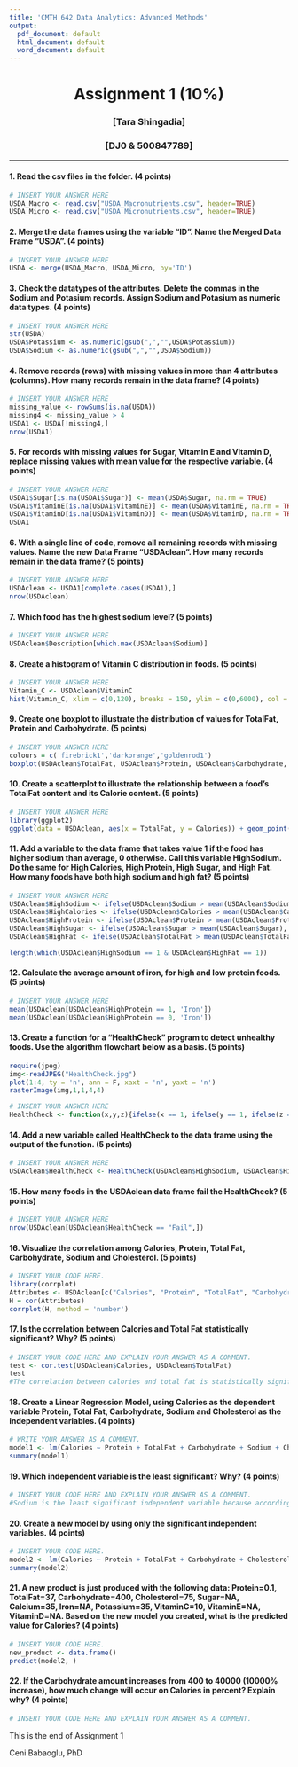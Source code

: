 ---
title: 'CMTH 642 Data Analytics: Advanced Methods'
output:
  pdf_document: default
  html_document: default
  word_document: default
---
<center> <h1> Assignment 1 (10%) </h1> </center>
<center>  <h3> [Tara Shingadia] </h2> </center>
<center> <h3> [DJ0 & 500847789] </h2> </center>
---

#### 1. Read the csv files in the folder. (4 points)
```{r}
# INSERT YOUR ANSWER HERE
USDA_Macro <- read.csv("USDA_Macronutrients.csv", header=TRUE)
USDA_Micro <- read.csv("USDA_Micronutrients.csv", header=TRUE)
```

#### 2. Merge the data frames using the variable "ID". Name the Merged Data Frame "USDA". (4 points)
```{r}
# INSERT YOUR ANSWER HERE
USDA <- merge(USDA_Macro, USDA_Micro, by='ID')
```

#### 3. Check the datatypes of the attributes. Delete the commas in the Sodium and Potasium records. Assign Sodium and Potasium as numeric data types. (4 points)
```{r}
# INSERT YOUR ANSWER HERE
str(USDA)
USDA$Potassium <- as.numeric(gsub(",","",USDA$Potassium))
USDA$Sodium <- as.numeric(gsub(",","",USDA$Sodium))
```

#### 4. Remove records (rows) with missing values in more than 4 attributes (columns). How many records remain in the data frame? (4 points)
```{r}
# INSERT YOUR ANSWER HERE
missing_value <- rowSums(is.na(USDA))
missing4 <- missing_value > 4
USDA1 <- USDA[!missing4,]
nrow(USDA1)
```

#### 5. For records with missing values for Sugar, Vitamin E and Vitamin D, replace missing values with mean value for the respective variable. (4 points)
```{r}
# INSERT YOUR ANSWER HERE
USDA1$Sugar[is.na(USDA1$Sugar)] <- mean(USDA$Sugar, na.rm = TRUE)
USDA1$VitaminE[is.na(USDA1$VitaminE)] <- mean(USDA$VitaminE, na.rm = TRUE)
USDA1$VitaminD[is.na(USDA1$VitaminD)] <- mean(USDA$VitaminD, na.rm = TRUE)
USDA1
```

#### 6. With a single line of code, remove all remaining records with missing values. Name the new Data Frame "USDAclean". How many records remain in the data frame? (5 points)
```{r}
# INSERT YOUR ANSWER HERE
USDAclean <- USDA1[complete.cases(USDA1),]
nrow(USDAclean)
```

#### 7. Which food has the highest sodium level? (5 points)
```{r}
# INSERT YOUR ANSWER HERE
USDAclean$Description[which.max(USDAclean$Sodium)]
```

#### 8. Create a histogram of Vitamin C distribution in foods. (5 points)
```{r}
# INSERT YOUR ANSWER HERE
Vitamin_C <- USDAclean$VitaminC
hist(Vitamin_C, xlim = c(0,120), breaks = 150, ylim = c(0,6000), col = 7, main = "Vitamin C Distribution in Food", xlab = "Vitamin C (mg)")
```

#### 9. Create one boxplot to illustrate the distribution of values for TotalFat, Protein and Carbohydrate. (5 points)
```{r}
# INSERT YOUR ANSWER HERE
colours = c('firebrick1','darkorange','goldenrod1')
boxplot(USDAclean$TotalFat, USDAclean$Protein, USDAclean$Carbohydrate, names = c("Total Fat","Protein", "Carbohydrates"), col = colours)
```

#### 10. Create a scatterplot to illustrate the relationship between a food's TotalFat content and its Calorie content. (5 points)
```{r}
# INSERT YOUR ANSWER HERE
library(ggplot2)
ggplot(data = USDAclean, aes(x = TotalFat, y = Calories)) + geom_point(color = "deepskyblue2")
```

#### 11. Add a variable to the data frame that takes value 1 if the food has higher sodium than average, 0 otherwise. Call this variable HighSodium. Do the same for High Calories, High Protein, High Sugar, and High Fat. How many foods have both high sodium and high fat? (5 points)
```{r}
# INSERT YOUR ANSWER HERE
USDAclean$HighSodium <- ifelse(USDAclean$Sodium > mean(USDAclean$Sodium), 1, 0)
USDAclean$HighCalories <- ifelse(USDAclean$Calories > mean(USDAclean$Calories), 1, 0)
USDAclean$HighProtein <- ifelse(USDAclean$Protein > mean(USDAclean$Protein), 1, 0)
USDAclean$HighSugar <- ifelse(USDAclean$Sugar > mean(USDAclean$Sugar), 1, 0)
USDAclean$HighFat <- ifelse(USDAclean$TotalFat > mean(USDAclean$TotalFat), 1, 0)

length(which(USDAclean$HighSodium == 1 & USDAclean$HighFat == 1))
```

#### 12. Calculate the average amount of iron, for high and low protein foods. (5 points)
```{r}
# INSERT YOUR ANSWER HERE
mean(USDAclean[USDAclean$HighProtein == 1, 'Iron'])
mean(USDAclean[USDAclean$HighProtein == 0, 'Iron'])
```

#### 13. Create a function for a "HealthCheck" program to detect unhealthy foods. Use the algorithm flowchart below as a basis. (5 points)
```{r}
require(jpeg)
img<-readJPEG("HealthCheck.jpg")
plot(1:4, ty = 'n', ann = F, xaxt = 'n', yaxt = 'n')
rasterImage(img,1,1,4,4)
```
```{r}
# INSERT YOUR ANSWER HERE
HealthCheck <- function(x,y,z){ifelse(x == 1, ifelse(y == 1, ifelse(z == 1, "Fail", "Pass"), "Pass"), "Pass")}
```

#### 14. Add a new variable called HealthCheck to the data frame using the output of the function. (5 points)
```{r}
# INSERT YOUR ANSWER HERE
USDAclean$HealthCheck <- HealthCheck(USDAclean$HighSodium, USDAclean$HighSugar, USDAclean$HighFat)
```

#### 15. How many foods in the USDAclean data frame fail the HealthCheck? (5 points)
```{r}
# INSERT YOUR ANSWER HERE
nrow(USDAclean[USDAclean$HealthCheck == "Fail",])
```

#### 16. Visualize the correlation among Calories, Protein, Total Fat, Carbohydrate, Sodium and Cholesterol. (5 points)
```{r}
# INSERT YOUR CODE HERE.
library(corrplot)
Attributes <- USDAclean[c("Calories", "Protein", "TotalFat", "Carbohydrate", "Sodium", "Cholesterol")]
H = cor(Attributes)
corrplot(H, method = 'number')
```

#### 17. Is the correlation between Calories and Total Fat statistically significant? Why? (5 points)
```{r}
# INSERT YOUR CODE HERE AND EXPLAIN YOUR ANSWER AS A COMMENT.
test <- cor.test(USDAclean$Calories, USDAclean$TotalFat)
test
#The correlation between calories and total fat is statistically significant because it has a p value of 2.2e-16 which is < 0.05 at a 95% confidence interval
```

#### 18. Create a Linear Regression Model, using Calories as the dependent variable Protein, Total Fat, Carbohydrate, Sodium and Cholesterol as the independent variables. (4 points)
```{r}
# WRITE YOUR ANSWER AS A COMMENT.
model1 <- lm(Calories ~ Protein + TotalFat + Carbohydrate + Sodium + Cholesterol, data = USDAclean)
summary(model1)
```

#### 19. Which independent variable is the least significant? Why? (4 points)
```{r}
# INSERT YOUR CODE HERE AND EXPLAIN YOUR ANSWER AS A COMMENT.
#Sodium is the least significant independent variable because according to the significance codes in the summary table above, it falls between the range of [0.1, 1] which is not significant.
```

#### 20. Create a new model by using only the significant independent variables. (4 points)
```{r}
# INSERT YOUR CODE HERE.
model2 <- lm(Calories ~ Protein + TotalFat + Carbohydrate + Cholesterol, data = USDAclean)
summary(model2)
```

#### 21. A new product is just produced with the following data: Protein=0.1, TotalFat=37, Carbohydrate=400, Cholesterol=75, Sugar=NA, Calcium=35, Iron=NA, Potassium=35, VitaminC=10,	VitaminE=NA, VitaminD=NA. Based on the new model you created, what is the predicted value for Calories? (4 points)
```{r}
# INSERT YOUR CODE HERE.
new_product <- data.frame()
predict(model2, )
```

#### 22. If the Carbohydrate amount increases from 400 to 40000 (10000% increase), how much change will occur on Calories in percent? Explain why? (4 points)
```{r}
# INSERT YOUR CODE HERE AND EXPLAIN YOUR ANSWER AS A COMMENT.
```


This is the end of Assignment 1

Ceni Babaoglu, PhD
